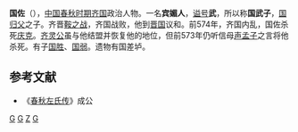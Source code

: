 {{模板:Infobox 先秦人物
|名称= 国佐
|姓=[[姜姓|姜]]
|氏=国
|名=佐
|字=
|别名=
|别字=
|谥号=武
|时代=春秋
|国家=[[齐国|齐]] 
|身份=[[齐国|齐国]]大夫
|出生=
|逝世日期=前573年
|父=[[国庄子|国庄子]]
|子女=[[国胜|国胜]]、[[国弱|国弱]]
}}
'''国佐'''（{{bd|？||前573年||catIdx=G}}），[[中国|中国]][[春秋时期|春秋时期]][[齐国|齐国]]政治人物。一名'''宾媚人'''，[[谥号|谥号]]'''武'''，所以称'''国武子'''，[[国归父|国归父]]之子。齐晋[[鞍之战|鞍之战]]，齐国战败，他到[[晋国|晋国]]议和。前574年，齐国内乱，国佐杀死[[庆克|庆克]]。[[齐灵公|齐灵公]]虽与他结盟并恢复他的地位，但前573年仍听信母[[声孟子|声孟子]]之言将他杀死。有子[[国胜|国胜]]、[[国弱|国弱]]。遗物有国差垆。

==参考文献==
*《[[春秋左氏传|春秋左氏传]]》成公

[[Category:春秋人|G]]
[[Category:春秋战国政治人物|G]]
[[Category:国姓|Z]]
[[Category:齐国人|G]]